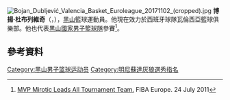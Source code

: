 [[File:Bojan_Dubljević_Valencia_Basket_Euroleague_20171102_(cropped).jpg|thumb]]
'''博揚·杜布列維奇'''（{{lang-sr|'''Бојан Дубљевић'''|'''Bojan Dubljević'''}}，{{bd|1991年|10月24日}}），[[黑山|黑山]]籃球運動員。他現在效力於西班牙球隊瓦倫西亞籃球俱樂部。他也代表[[黑山國家男子籃球隊|黑山國家男子籃球隊]]參賽<ref>[http://www.fibaeurope.com/cid_3-I9xIK,H52ZNfYSgahgJ0.inplayer_on.inteam_on.intext_on.search_dubljevic.x_0.y_0.articlesPage_1.coid_e6ae3P12HGcnr-ChPqaeU0.html MVP Mirotic Leads All Tournament Team.] {{Wayback|url=http://www.fibaeurope.com/cid_3-I9xIK,H52ZNfYSgahgJ0.inplayer_on.inteam_on.intext_on.search_dubljevic.x_0.y_0.articlesPage_1.coid_e6ae3P12HGcnr-ChPqaeU0.html |date=20180424072251 }} FIBA Europe. 24 July 2011</ref>。

==參考資料== 
{{reflist}}

{{2013 NBA Draft}}
{{ACB总决赛最有价值球员}}
{{欧洲杯明日之星}}

{{Authority control}}
{{DEFAULTSORT:Dubljević}}
[[Category:黑山男子篮球运动员|Category:黑山男子篮球运动员]]
[[Category:明尼蘇達灰狼選秀指名|Category:明尼蘇達灰狼選秀指名]]